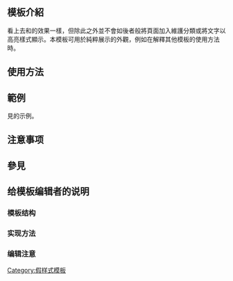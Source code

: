<includeonly><!-- 在這裡加入模板的保護標識 --></includeonly><noinclude>{{Documentation subpage}}</noinclude>
<!-- 在本行下編輯模板說明 -->
== 模板介紹 ==
{{tlx|Fake}}看上去和{{tlx|Fact}}的效果一樣，但除此之外並不會如後者般將頁面加入維護分類或將文字以高亮樣式顯示。本模板可用於純粹展示{{tlc|fact}}的外觀，例如在解釋其他模板的使用方法時。

== 使用方法 ==

== 範例 ==
見{{tl|markup}}的示例。

== 注意事项 ==

== 參見 ==

== 给模板编辑者的说明 ==
=== 模板结构 ===
=== 实现方法 ===
=== 编辑注意 ===

<includeonly>
<!-- 本行下加入模板的分類 -->
[[Category:假样式模板]]
</includeonly>